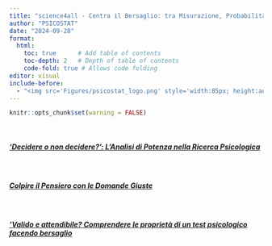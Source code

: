 ```yaml
---
title: "science4all - Centra il Bersaglio: tra Misurazione, Probabilità e Incertezza"
author: "PSICOSTAT"
date: "2024-09-28"
format: 
  html:
    toc: true      # Add table of contents
    toc-depth: 2   # Depth of table of contents
    code-fold: true # Allows code folding
editor: visual
include-before:
  - "<img src='Figures/psicostat_logo.png' style='width:85px; height:auto; display:block;margin:0 auto 30px;' alt='Logo'>"
---
```


```r
knitr::opts_chunk$set(warning = FALSE)
```

\

##### [‘Decidere o non decidere?’: L’Analisi di Potenza nella Ricerca Psicologica](https://psicostat.github.io/science4all/power_toffa.html){target="_blank"}

\

##### [Colpire il Pensiero con le Domande Giuste](https://psicostat.github.io/science4all/hit_the_target_psicostat){target="_blank"}

\

##### ['Valido e attendibile? Comprendere le proprietà di un test psicologico facendo bersaglio](https://psicostat.github.io/science4all/target_feraco.html){target="_blank"}

